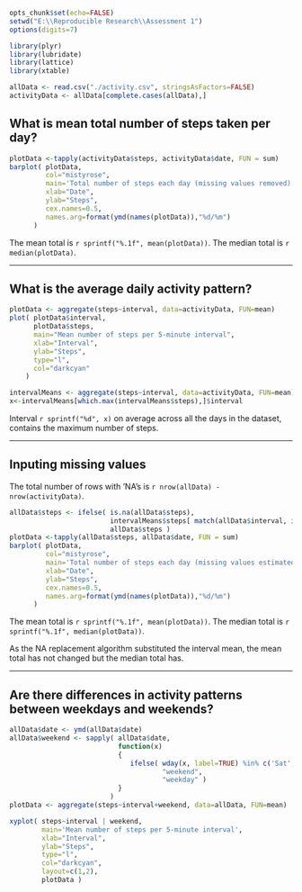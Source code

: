 ```r
opts_chunk$set(echo=FALSE)
setwd("E:\\Reproducible Research\\Assessment 1")
options(digits=7)

library(plyr)
library(lubridate)
library(lattice)
library(xtable)

allData <- read.csv("./activity.csv", stringsAsFactors=FALSE)
activityData <- allData[complete.cases(allData),]
```

## What is mean total number of steps taken per day?

```r
plotData <-tapply(activityData$steps, activityData$date, FUN = sum)
barplot( plotData,
         col="mistyrose",
         main='Total number of steps each day (missing values removed)',
         xlab="Date",
         ylab="Steps",
         cex.names=0.5,
         names.arg=format(ymd(names(plotData)),"%d/%m")
      )
```

The mean total is `r sprintf("%.1f", mean(plotData))`.  The median total is `r median(plotData)`.

---

## What is the average daily activity pattern?

```r
plotData <- aggregate(steps~interval, data=activityData, FUN=mean)
plot( plotData$interval,
      plotData$steps, 
      main="Mean number of steps per 5-minute interval",
      xlab="Interval",
      ylab="Steps",
      type="l",
      col="darkcyan"
    )

intervalMeans <- aggregate(steps~interval, data=activityData, FUN=mean)
x<-intervalMeans[which.max(intervalMeans$steps),]$interval
```

Interval `r sprintf("%d", x)` on average across all the days in the dataset, contains the maximum number of steps.

---

## Inputing missing values

The total number of rows with 'NA's is `r nrow(allData) - nrow(activityData)`.

```r
allData$steps <- ifelse( is.na(allData$steps), 
                         intervalMeans$steps[ match(allData$interval, intervalMeans$interval) ], 
                         allData$steps )
plotData <-tapply(allData$steps, allData$date, FUN = sum)
barplot( plotData,
         col="mistyrose",
         main='Total number of steps each day (missing values estimated)',
         xlab="Date",
         ylab="Steps",
         cex.names=0.5,
         names.arg=format(ymd(names(plotData)),"%d/%m")
      )
```

The mean total is `r sprintf("%.1f", mean(plotData))`.  The median total is `r sprintf("%.1f", median(plotData))`.

As the NA replacement algorithm substituted the interval mean, the mean total has not changed but the median total has.

---

## Are there differences in activity patterns between weekdays and weekends?

```r
allData$date <- ymd(allData$date)
allData$weekend <- sapply( allData$date, 
                           function(x) 
                           { 
                              ifelse( wday(x, label=TRUE) %in% c('Sat', 'Sun'),
                                      "weekend", 
                                      "weekday" )
                           } 
                         )
plotData <- aggregate(steps~interval+weekend, data=allData, FUN=mean)

xyplot( steps~interval | weekend, 
        main='Mean number of steps per 5-minute interval',
        xlab="Interval",
        ylab="Steps",        
        type="l",
        col="darkcyan",
        layout=c(1,2),
        plotData )
```




